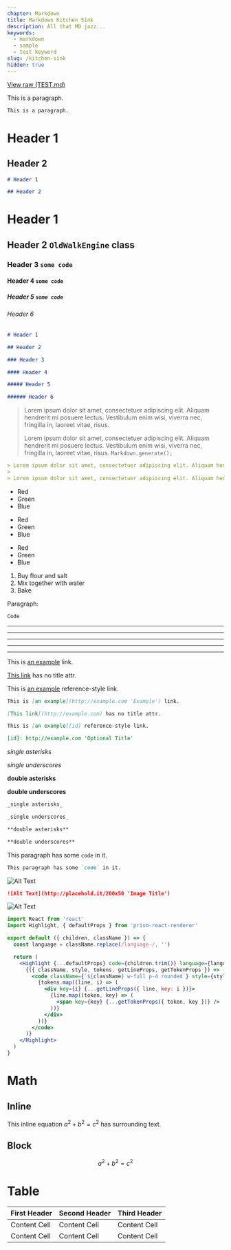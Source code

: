 ```yaml
---
chapter: Markdown
title: Markdown Kitchen Sink
description: All that MD jazz...
keywords:
  - markdown
  - sample
  - test keyword
slug: /kitchen-sink
hidden: true
---
```


[View raw (TEST.md)](https://raw.github.com/adamschwartz/github-markdown-kitchen-sink/master/README.md)

This is a paragraph.

```md
This is a paragraph.
```

# Header 1

## Header 2

```md
# Header 1

## Header 2
```

# Header 1

## Header 2 `OldWalkEngine` class

### Header 3 `some code`

#### Header 4 `some code`

##### Header 5 `some code`

###### Header 6

```md
# Header 1

## Header 2

### Header 3

#### Header 4

##### Header 5

###### Header 6
```

> Lorem ipsum dolor sit amet, consectetuer adipiscing elit. Aliquam hendrerit mi posuere lectus. Vestibulum enim wisi, viverra nec, fringilla in, laoreet vitae, risus.
>
> Lorem ipsum dolor sit amet, consectetuer adipiscing elit. Aliquam hendrerit mi posuere lectus. Vestibulum enim wisi, viverra nec, fringilla in, laoreet vitae, risus. `Markdown.generate();`

```md
> Lorem ipsum dolor sit amet, consectetuer adipiscing elit. Aliquam hendrerit mi posuere lectus. Vestibulum enim wisi, viverra nec, fringilla in, laoreet vitae, risus.
>
> Lorem ipsum dolor sit amet, consectetuer adipiscing elit. Aliquam hendrerit mi posuere lectus. Vestibulum enim wisi, viverra nec, fringilla in, laoreet vitae, risus. `Markdown.generate();`
```

- Red
- Green
- Blue

* Red
* Green
* Blue

- Red
- Green
- Blue

1. Buy flour and salt
1. Mix together with water
1. Bake

Paragraph:

```md
Code
```

<!-- -->

---

---

---

---

---

This is [an example](http://example.com 'Example') link.

[This link](http://example.com) has no title attr.

This is [an example][id] reference-style link.

[id]: http://example.com 'Optional Title'

```md
This is [an example](http://example.com 'Example') link.

[This link](http://example.com) has no title attr.

This is [an example][id] reference-style link.

[id]: http://example.com 'Optional Title'
```

_single asterisks_

_single underscores_

**double asterisks**

**double underscores**

```md
_single asterisks_

_single underscores_

**double asterisks**

**double underscores**
```

This paragraph has some `code` in it.

```md
This paragraph has some `code` in it.
```

![Alt Text](http://placehold.it/200x50 'Image Title')

```md
![Alt Text](http://placehold.it/200x50 'Image Title')
```

![Alt Text](nubots-icon.png 'NUbots icon')

```jsx
import React from 'react'
import Highlight, { defaultProps } from 'prism-react-renderer'

export default ({ children, className }) => {
  const language = className.replace(/language-/, '')

  return (
    <Highlight {...defaultProps} code={children.trim()} language={language}>
      {({ className, style, tokens, getLineProps, getTokenProps }) => (
        <code className={`${className} w-full p-4 rounded`} style={style}>
          {tokens.map((line, i) => (
            <div key={i} {...getLineProps({ line, key: i })}>
              {line.map((token, key) => (
                <span key={key} {...getTokenProps({ token, key })} />
              ))}
            </div>
          ))}
        </code>
      )}
    </Highlight>
  )
}
```

# Math

## Inline

This inline equation $a^2 + b^2 = c^2$ has surrounding text.

## Block

$$
a^2 + b^2 = c^2
$$

# Table

| First Header | Second Header | Third Header |
| ------------ | ------------- | ------------ |
| Content Cell | Content Cell  | Content Cell |
| Content Cell | Content Cell  | Content Cell |
